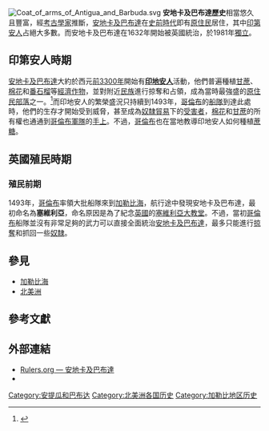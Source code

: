 [[File:Coat_of_arms_of_Antigua_and_Barbuda.svg|right]]
'''安地卡及巴布達歷史'''相當悠久且豐富，經[[考古學家|考古學家]]推斷，[[安地卡及巴布達|安地卡及巴布達]]在[[史前時代|史前時代]]即有[[原住民|原住民]]居住，其中[[印第安人|印第安人]]占絕大多數。而安地卡及巴布達在1632年開始被英國統治，於1981年[[主權國家|獨立]]。

== 印第安人時期 ==
{{see also|印地安人}}

[[安地卡及巴布達|安地卡及巴布達]]大約於西元[[300|前3300年]]開始有'''[[印地安人|印地安人]]'''活動，他們普遍種植[[甘蔗|甘蔗]]、[[棉花|棉花]]和[[番石榴|番石榴]]等[[經濟作物|經濟作物]]，並對附近[[民族|民族]]進行掠奪和占領，成為當時最強盛的[[原住民|原住民]][[部落|部落]]之一。<ref>{{Cite web |url=http://www.antiguamuseums.org/prehistoric.htm |title=存档副本 |access-date=2010-07-19 |archive-date=2011-02-05 |archive-url=https://web.archive.org/web/20110205104922/http://www.antiguamuseums.org/prehistoric.htm |dead-url=yes }}</ref>而印地安人的繁榮盛況只持續到1493年，[[哥倫布|哥倫布]]的[[帆船|船隊]]到達此處時，他們的生存才開始受到威脅，甚至成為[[奴隸貿易|奴隸貿易]]下的[[印地安人|受害者]]，[[棉花|棉花]]和[[甘蔗|甘蔗]]的所有權也通通到[[哥倫布|哥倫布]][[軍隊|軍隊]]的[[手|手上]]。不過，[[哥倫布|哥倫布]]也在當地教導印地安人如何種植[[蔗糖|蔗糖]]。

== 英國殖民時期 ==

=== 殖民前期 ===
1493年，[[哥倫布|哥倫布]]率領大批船隊來到[[加勒比海|加勒比海]]，航行途中發現安地卡及巴布達，最初命名為'''塞維利亞'''，命名原因是為了紀念[[英國|英國]]的[[塞維利亞大教堂|塞維利亞大教堂]]。不過，當初[[哥倫布|哥倫布]]船隊並沒有非常足夠的武力可以直接全面統治[[安地卡及巴布達|安地卡及巴布達]]，最多只能進行[[奴隸貿易|掠奪]]和抓回一些[[奴隸|奴隸]]。

== 參見 ==
* [[加勒比海|加勒比海]]
* [[北美洲|北美洲]]

== 參考文獻 ==
<references/>

== 外部連結 ==
* [http://www.rulers.org/rula2.html#antigua_and_barbuda Rulers.org — 安地卡及巴布達]{{Wayback|url=http://www.rulers.org/rula2.html#antigua_and_barbuda |date=20151214180324 }}
* {{CIA World Factbook}} 

{{美洲題目|歷史}}

[[Category:安提瓜和巴布达|Category:安提瓜和巴布达]]
[[Category:北美洲各国历史|Category:北美洲各国历史]]
[[Category:加勒比地区历史|Category:加勒比地区历史]]